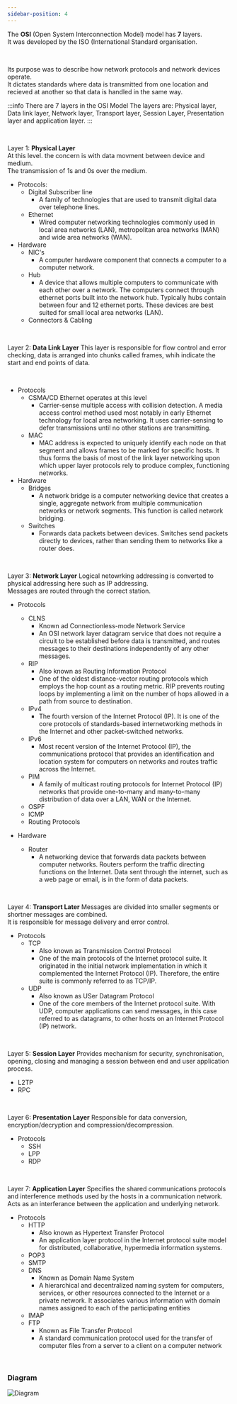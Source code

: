```yaml
---
sidebar-position: 4
---
```

The **OSI** (Open System Interconnection Model) model has **7** layers. <br />
It was developed by the ISO (International Standard organisation. 

<br />

Its purpose was to describe how network protocols and network devices operate. <br />
It dictates standards where data is transmitted from one location and recieved at another so that data is handled in the same way. <br />

:::info There are 7 layers in the OSI Model
The layers are: Physical layer, Data link layer, Network layer, Transport layer, Session Layer, Presentation layer and application layer. 
:::

<br />

Layer 1: **Physical Layer** <br />
  At this level. the concern is with data movment between device and medium. <br />
  The transmission of 1s and 0s over the medium. <br />
  
  - Protocols:
    - Digital Subscriber line
      - A family of technologies that are used to transmit digital data over telephone lines.
    - Ethernet
      - Wired computer networking technologies commonly used in local area networks (LAN), metropolitan area networks (MAN) and wide area networks (WAN).
  - Hardware
    - NIC's
      - A computer hardware component that connects a computer to a computer network.
    - Hub
      - A device that allows multiple computers to communicate with each other over a network. The computers connect through ethernet ports built into the network hub. Typically hubs contain between four and 12 ethernet ports. These devices are best suited for small local area networks (LAN).
    - Connectors & Cabling 
   
<br />

Layer 2: **Data Link Layer**
  This layer is responsible for flow control and error checking, data is arranged into chunks called frames, whih indicate the start and end points of data. 

<br />

  - Protocols
    - CSMA/CD Ethernet operates at this level
      - Carrier-sense multiple access with collision detection. A media access control method used most notably in early Ethernet technology for local area networking. It uses carrier-sensing to defer transmissions until no other stations are transmitting.
    - MAC
      - MAC address is expected to uniquely identify each node on that segment and allows frames to be marked for specific hosts. It thus forms the basis of most of the link layer networking upon which upper layer protocols rely to produce complex, functioning networks.
  - Hardware
    - Bridges
      - A network bridge is a computer networking device that creates a single, aggregate network from multiple communication networks or network segments. This function is called network bridging.
    - Switches
      - Forwards data packets between devices. Switches send packets directly to devices, rather than sending them to networks like a router does.

<br />

Layer 3: **Network Layer**
Logical netowrking addressing is converted to physical addressing here such as IP addressing. 
<br />
Messages are routed through the correct station. 
<br />
- Protocols
  - CLNS
    - Known ad Connectionless-mode Network Service
    - An OSI network layer datagram service that does not require a circuit to be established before data is transmitted, and routes messages to their destinations independently of any other messages.
  - RIP
    - Also known as Routing Information Protocol
    - One of the oldest distance-vector routing protocols which employs the hop count as a routing metric. RIP prevents routing loops by implementing a limit on the number of hops allowed in a path from source to destination.
  - IPv4
    - The fourth version of the Internet Protocol (IP). It is one of the core protocols of standards-based internetworking methods in the Internet and other packet-switched networks.
  - IPv6
    - Most recent version of the Internet Protocol (IP), the communications protocol that provides an identification and location system for computers on networks and routes traffic across the Internet.
  - PIM
    - A family of multicast routing protocols for Internet Protocol (IP) networks that provide one-to-many and many-to-many distribution of data over a LAN, WAN or the Internet.
  - OSPF
  - ICMP
  - Routing Protocols

- Hardware
  - Router
    - A networking device that forwards data packets between computer networks. Routers perform the traffic directing functions on the Internet. Data sent through the internet, such as a web page or email, is in the form of data packets.

<br />

Layer 4: **Transport Later**
  Messages are divided into smaller segments or shortner messages are combined. <br />
  It is responsible for message delivery and error control. 
- Protocols
  - TCP
    - Also known as Transmission Control Protocol
    - One of the main protocols of the Internet protocol suite. It originated in the initial network implementation in which it complemented the Internet Protocol (IP). Therefore, the entire suite is commonly referred to as TCP/IP.
  - UDP
    - Also known as USer Datagram Protocol
    - One of the core members of the Internet protocol suite. With UDP, computer applications can send messages, in this case referred to as datagrams, to other hosts on an Internet Protocol (IP) network.

<br />

Layer 5: **Session Layer**
  Provides mechanism for security, synchronisation, opening, closing and managing a session between end and user application process.
  - L2TP
  - RPC

 <br />

 Layer 6: **Presentation Layer**
  Responsible for data conversion, encryption/decryption and compression/decompression. 
  - Protocols
    - SSH
    - LPP
    - RDP

 <br />

 Layer 7: **Application Layer**
  Specifies the shared communications protocols and interference methods used by the hosts in a communication network. <br />
  Acts as an interferance between the application and underlying network. 
  - Protocols
    - HTTP
      - Also known as Hypertext Transfer Protocol
      - An application layer protocol in the Internet protocol suite model for distributed, collaborative, hypermedia information systems.
    - POP3
    - SMTP
    - DNS
      - Known as Domain Name System
      - A hierarchical and decentralized naming system for computers, services, or other resources connected to the Internet or a private network. It associates various information with domain names assigned to each of the participating entities
    - IMAP
    - FTP
      - Known as File Transfer Protocol
      - A standard communication protocol used for the transfer of computer files from a server to a client on a computer network

<br />

### Diagram
![Diagram](/img/OSI_model.png)